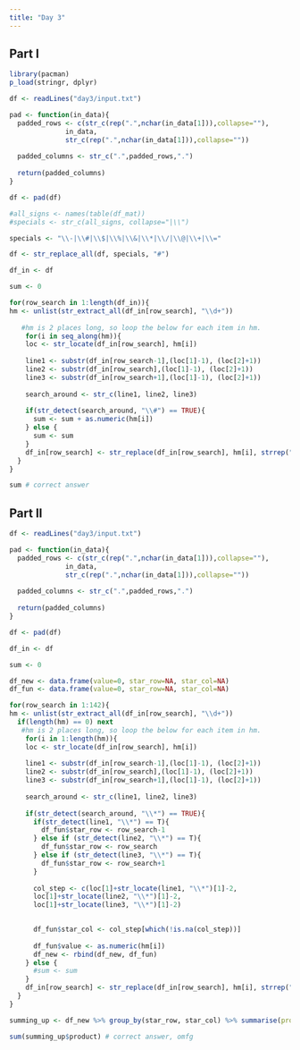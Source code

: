 ```yaml
---
title: "Day 3"
---
```



## Part I

```r

library(pacman)
p_load(stringr, dplyr)

df <- readLines("day3/input.txt")

pad <- function(in_data){
  padded_rows <- c(str_c(rep(".",nchar(in_data[1])),collapse=""), 
              in_data, 
              str_c(rep(".",nchar(in_data[1])),collapse=""))
  
  padded_columns <- str_c(".",padded_rows,".")
  
  return(padded_columns)
}

df <- pad(df)

#all_signs <- names(table(df_mat))
#specials <- str_c(all_signs, collapse="|\\")

specials <- "\\-|\\#|\\$|\\%|\\&|\\*|\\/|\\@|\\+|\\="

df <- str_replace_all(df, specials, "#")

df_in <- df

sum <- 0

for(row_search in 1:length(df_in)){
hm <- unlist(str_extract_all(df_in[row_search], "\\d+"))
  
   #hm is 2 places long, so loop the below for each item in hm. 
    for(i in seq_along(hm)){
    loc <- str_locate(df_in[row_search], hm[i])
    
    line1 <- substr(df_in[row_search-1],(loc[1]-1), (loc[2]+1))
    line2 <- substr(df_in[row_search],(loc[1]-1), (loc[2]+1))
    line3 <- substr(df_in[row_search+1],(loc[1]-1), (loc[2]+1))
    
    search_around <- str_c(line1, line2, line3) 
    
    if(str_detect(search_around, "\\#") == TRUE){
      sum <- sum + as.numeric(hm[i])
    } else {
      sum <- sum
    }
    df_in[row_search] <- str_replace(df_in[row_search], hm[i], strrep(".",times=nchar(hm[i])))
  }
}

sum # correct answer

```


## Part II

```r

df <- readLines("day3/input.txt")

pad <- function(in_data){
  padded_rows <- c(str_c(rep(".",nchar(in_data[1])),collapse=""), 
              in_data, 
              str_c(rep(".",nchar(in_data[1])),collapse=""))
  
  padded_columns <- str_c(".",padded_rows,".")
  
  return(padded_columns)
}

df <- pad(df)

df_in <- df

sum <- 0

df_new <- data.frame(value=0, star_row=NA, star_col=NA)
df_fun <- data.frame(value=0, star_row=NA, star_col=NA)

for(row_search in 1:142){
hm <- unlist(str_extract_all(df_in[row_search], "\\d+"))
  if(length(hm) == 0) next
   #hm is 2 places long, so loop the below for each item in hm. 
    for(i in 1:length(hm)){
    loc <- str_locate(df_in[row_search], hm[i])
    
    line1 <- substr(df_in[row_search-1],(loc[1]-1), (loc[2]+1))
    line2 <- substr(df_in[row_search],(loc[1]-1), (loc[2]+1))
    line3 <- substr(df_in[row_search+1],(loc[1]-1), (loc[2]+1))
    
    search_around <- str_c(line1, line2, line3) 
  
    if(str_detect(search_around, "\\*") == TRUE){
      if(str_detect(line1, "\\*") == T){
        df_fun$star_row <- row_search-1
      } else if (str_detect(line2, "\\*") == T){
        df_fun$star_row <- row_search
      } else if (str_detect(line3, "\\*") == T){
        df_fun$star_row <- row_search+1
      }
      
      col_step <- c(loc[1]+str_locate(line1, "\\*")[1]-2,
      loc[1]+str_locate(line2, "\\*")[1]-2,
      loc[1]+str_locate(line3, "\\*")[1]-2)
      

      df_fun$star_col <- col_step[which(!is.na(col_step))]
      
      df_fun$value <- as.numeric(hm[i])
      df_new <- rbind(df_new, df_fun)
    } else {
      #sum <- sum
    }
    df_in[row_search] <- str_replace(df_in[row_search], hm[i], strrep(".",times=nchar(hm[i])))
  }
}

summing_up <- df_new %>% group_by(star_row, star_col) %>% summarise(product = prod(value), n=n()) %>% filter(n == 2)

sum(summing_up$product) # correct answer, omfg


```





